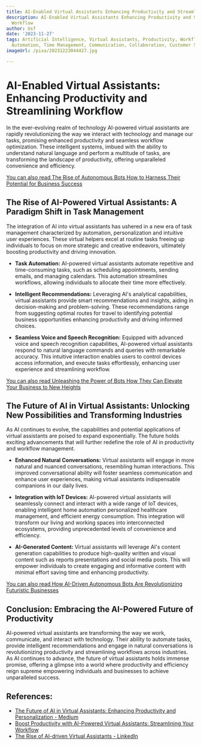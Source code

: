 ```yaml
---
title: AI-Enabled Virtual Assistants Enhancing Productivity and Streamlining Workflow
description: AI-Enabled Virtual Assistants Enhancing Productivity and Streamlining
  Workflow
author: Usf
date: '2023-11-27'
tags: Artificial Intelligence, Virtual Assistants, Productivity, Workflow, Efficiency,
  Automation, Time Management, Communication, Collaboration, Customer Service
imageUrl: /pixa/20231223044427.jpg

---
```

#  AI-Enabled Virtual Assistants: Enhancing  Productivity  and Streamlining Workflow

In the ever-evolving realm of technology AI-powered virtual assistants are rapidly  revolutionizing the  way  we interact with technology and manage our tasks,  promising enhanced productivity and seamless  workflow optimization. These intelligent systems, imbued with the ability to understand natural  language and perform a multitude  of tasks, are transforming the landscape of productivity, offering unparalleled convenience and  efficiency.

[You can also  read The Rise of Autonomous Bots How to Harness Their Potential for Business Success](The%20Rise%20of%20Autonomous%20Bots%20How%20to%20Harness%20Their%20Potential%20for%20Business%20Success)


## The Rise of AI-Powered Virtual  Assistants: A Paradigm Shift in Task Management

The integration of  AI into virtual assistants has ushered  in a new era of task management characterized by automation, personalization and  intuitive user experiences. These virtual helpers excel at routine tasks freeing up individuals to focus on more strategic  and creative endeavors,  ultimately boosting productivity  and driving innovation.

- **Task Automation:** AI-powered  virtual assistants automate repetitive and time-consuming tasks, such  as scheduling  appointments, sending  emails, and managing calendars. This automation streamlines workflows, allowing individuals to allocate their time more effectively.

- **Intelligent Recommendations:** Leveraging AI's analytical capabilities, virtual assistants provide smart recommendations and insights, aiding  in decision-making and  problem-solving. These recommendations  range from suggesting optimal routes for travel to  identifying potential business opportunities enhancing productivity and driving informed choices.

- **Seamless Voice and Speech  Recognition:** Equipped with advanced voice and speech  recognition capabilities, AI-powered virtual assistants respond to natural language commands and queries with remarkable accuracy. This intuitive interaction enables users to control devices access information, and  execute tasks effortlessly,  enhancing user experience and streamlining workflow.

[You can also read Unleashing the Power  of Bots How They Can Elevate Your Business to New Heights](Unleashing%20the%20Power%20of%20Bots%20How%20They%20Can%20Elevate%20Your%20Business%20to%20New%20Heights)


## The Future of AI in Virtual Assistants: Unlocking New Possibilities and Transforming Industries

As AI continues to evolve, the capabilities and potential applications of virtual  assistants are  poised to expand exponentially. The  future holds exciting advancements that will further redefine the role of AI in productivity and workflow management.

- **Enhanced Natural Conversations:** Virtual assistants  will engage in  more natural and nuanced  conversations, resembling human interactions. This improved conversational ability will foster  seamless communication and enhance user experiences, making virtual assistants indispensable companions in our daily lives.

- **Integration with IoT Devices:** AI-powered virtual assistants will  seamlessly connect and  interact with a wide range of IoT devices, enabling intelligent  home automation personalized healthcare management, and efficient energy consumption. This integration will transform  our living and working spaces into interconnected ecosystems,  providing unprecedented levels of convenience and efficiency.

- **AI-Generated Content:** Virtual assistants will leverage  AI's content generation capabilities to produce high-quality written and visual content such as reports presentations and social  media  posts. This will empower individuals to create engaging and informative content with minimal effort saving time and enhancing productivity.

[You can also read How  AI-Driven Autonomous Bots Are Revolutionizing  Futuristic Businesses](How%20AI-Driven%20Autonomous%20Bots%20Are%20Revolutionizing%20Futuristic%20Businesses)


## Conclusion: Embracing the AI-Powered Future of Productivity

AI-powered virtual assistants are transforming the way we  work,  communicate, and interact with technology. Their ability to automate tasks, provide intelligent recommendations  and engage in natural conversations is revolutionizing productivity and streamlining workflows  across industries. As AI continues to advance, the future of virtual assistants holds immense promise, offering a glimpse into a world where productivity and efficiency reign supreme empowering individuals and businesses to achieve unparalleled success.

## References:
- [The Future of AI in Virtual Assistants: Enhancing Productivity and Personalization - Medium](https://medium.com/@futureaiweb/the-future-of-ai-in-virtual-assistants-enhancing-productivity-and-personalization-62199b3e6bc9)
- [Boost Productivity with AI-Powered Virtual Assistants: Streamlining Your Workflow](https://www.sincode.ai/blog/boost-productivity-with-ai-powered-virtual-assistants-streamlining-your-workflow)
- [The Rise of AI-driven Virtual Assistants - LinkedIn](https://www.linkedin.com/pulse/rise-ai-driven-virtual-assistants-serin-eden-noman)

